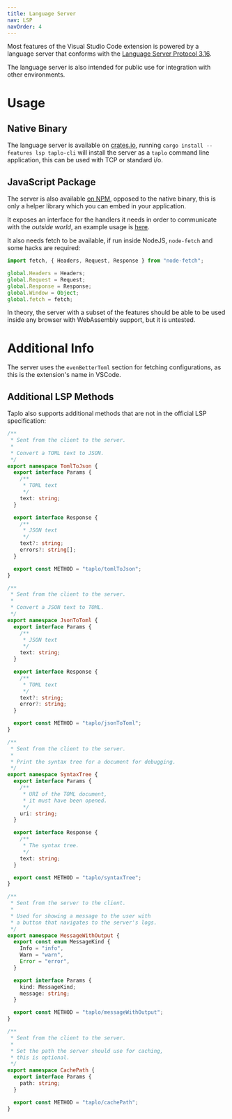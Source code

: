```yaml
---
title: Language Server
nav: LSP
navOrder: 4
---
```


Most features of the Visual Studio Code extension is powered by a language server that conforms with the
[Language Server Protocol 3.16](https://microsoft.github.io/language-server-protocol/specifications/specification-3-16/).

The language server is also intended for public use for integration with other environments.

# Usage

## Native Binary

The language server is available on [crates.io](https://crates.io/crates/taplo-lsp), running `cargo install --features lsp taplo-cli` will install the server as a
`taplo` command line application, this can be used with TCP or standard i/o.

## JavaScript Package

The server is also available [on NPM](https://www.npmjs.com/package/@taplo/lsp), opposed to the native binary, this is only a helper library which
you can embed in your application.

It exposes an interface for the handlers it needs in order to communicate with the _outside world_, an example usage is [here](https://github.com/tamasfe/taplo/blob/master/js/vscode/src/server.ts).

It also needs fetch to be available, if run inside NodeJS, `node-fetch` and some hacks are required:

```ts
import fetch, { Headers, Request, Response } from "node-fetch";

global.Headers = Headers;
global.Request = Request;
global.Response = Response;
global.Window = Object;
global.fetch = fetch;
```

In theory, the server with a subset of the features should be able to be used inside any browser with WebAssembly support, but it is untested.

# Additional Info

The server uses the `evenBetterToml` section for fetching configurations, as this is the extension's name in VSCode.

## Additional LSP Methods

Taplo also supports additional methods that are not in the official LSP specification:

```ts
/**
 * Sent from the client to the server.
 *
 * Convert a TOML text to JSON.
 */
export namespace TomlToJson {
  export interface Params {
    /**
     * TOML text
     */
    text: string;
  }

  export interface Response {
    /**
     * JSON text
     */
    text?: string;
    errors?: string[];
  }

  export const METHOD = "taplo/tomlToJson";
}

/**
 * Sent from the client to the server.
 *
 * Convert a JSON text to TOML.
 */
export namespace JsonToToml {
  export interface Params {
    /**
     * JSON text
     */
    text: string;
  }

  export interface Response {
    /**
     * TOML text
     */
    text?: string;
    error?: string;
  }

  export const METHOD = "taplo/jsonToToml";
}

/**
 * Sent from the client to the server.
 *
 * Print the syntax tree for a document for debugging.
 */
export namespace SyntaxTree {
  export interface Params {
    /**
     * URI of the TOML document,
     * it must have been opened.
     */
    uri: string;
  }

  export interface Response {
    /**
     * The syntax tree.
     */
    text: string;
  }

  export const METHOD = "taplo/syntaxTree";
}

/**
 * Sent from the server to the client.
 *
 * Used for showing a message to the user with
 * a button that navigates to the server's logs.
 */
export namespace MessageWithOutput {
  export const enum MessageKind {
    Info = "info",
    Warn = "warn",
    Error = "error",
  }

  export interface Params {
    kind: MessageKind;
    message: string;
  }

  export const METHOD = "taplo/messageWithOutput";
}

/**
 * Sent from the client to the server.
 *
 * Set the path the server should use for caching,
 * this is optional.
 */
export namespace CachePath {
  export interface Params {
    path: string;
  }

  export const METHOD = "taplo/cachePath";
}
```
